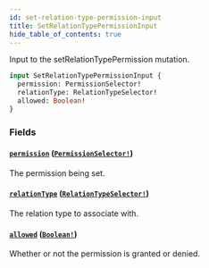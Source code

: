```yaml
---
id: set-relation-type-permission-input
title: SetRelationTypePermissionInput
hide_table_of_contents: true
---
```



Input to the setRelationTypePermission mutation.

```graphql
input SetRelationTypePermissionInput {
  permission: PermissionSelector!
  relationType: RelationTypeSelector!
  allowed: Boolean!
}
```


### Fields

#### [`permission`](#) ([`PermissionSelector!`](/docs/directory-api-reference/schema/inputs/permission-selector))

The permission being set.


#### [`relationType`](#) ([`RelationTypeSelector!`](/docs/directory-api-reference/schema/inputs/relation-type-selector))

The relation type to associate with.


#### [`allowed`](#) ([`Boolean!`](/docs/directory-api-reference/schema/scalars/boolean))

Whether or not the permission is granted or denied.




